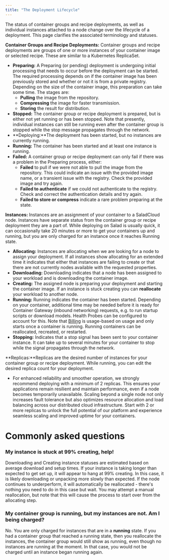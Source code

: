 ```yaml
---
title: "The Deployment Lifecycle"
---
```


The status of container groups and recipe deployments, as well as individual instances attached to a node change over the lifecycle of a deployment. This page clarifies the associated terminology and statuses.

**Container Groups and Recipe Deployments:** Container groups and recipe deployments are groups of one or more instances of your container image or selected recipe. These are similar to a Kubernetes ReplicaSet.

- **Preparing:** A Preparing (or pending) deployment is undergoing initial processing that needs to occur before the deployment can be started. The required processing depends on if the container image has been previously stored and whether or not it is from a private registry. Depending on the size of the container image, this preparation can take some time. The stages are:
  - **Pulling** the image from the repository.
  - **Compressing** the image for faster transmission.
  - **Storing** the result for distribution.
- **Stopped:** The container group or recipe deployment is prepared, but is either not yet running or has been stopped. Note that presently, individual instances can still be running even after the container group is stopped while the stop message propagates through the network.
- **Deploying:**The deployment has been started, but no instances are currently running.
- **Running:** The container has been started and at least one instance is running.
- **Failed:** A container group or recipe deployment can only fail if there was a problem in the Preparing process, either:
  - **Failed** to pull if we were not able to pull the image from the repository. This could indicate an issue with the provided image name, or a transient issue with the registry. Check the provided image and try again.
  - **Failed to authenticate** if we could not authenticate to the registry. Check and correct the authentication details and try again.
  - **Failed to store or compress** indicate a rare problem preparing at the state.

**Instances:** Instances are an assignment of your container to a SaladCloud node. Instances have separate status from the container group or recipe deployment they are a part of. While deploying on Salad is usually quick, it can occasionally take 20 minutes or more to get your containers up and running, but you are only charged for an instance once it reaches Running state.

- **Allocating:** Instances are allocating when we are looking for a node to assign your deployment. If all instances show allocating for an extended time it indicates that either that instances are failing to create or that there are not currently nodes available with the requested properties.
- **Downloading:** Downloading indicates that a node has been assigned to your workload and is downloading the container image.
- **Creating:** The assigned node is preparing your deployment and starting the container image. If an instance is stuck creating you can **reallocate** your workload to another node.
- **Running:** Running indicates the container has been started. Depending on your container, additional time may be needed before it is ready for Container Gateway (inbound networking) requests, e.g. to run startup scripts or download models. Health Probes can be configured to account for this. Note that [Billing](doc:billing) is usage-based on usage and only starts once a container is running. Running containers can be reallocated, recreated, or restarted.
- **Stopping:** Indicates that a stop signal has been sent to your container instance. It can take up to several minutes for your container to stop while the signal propagates through the network.

**Replicas:**Replicas are the desired number of instances for your container group or recipe deployment. While running, you can edit the desired replica count for your deployment.

- For enhanced reliability and smoother operation, we strongly recommend deploying with a minimum of 2 replicas. This ensures your applications remain resilient and maintain performance, even if a node becomes temporarily unavailable. Scaling beyond a single node not only increases fault tolerance but also optimizes resource allocation and load balancing across our distributed cloud infrastructure. Start with 2 or more replicas to unlock the full potential of our platform and experience seamless scaling and improved uptime for your containers.

# Commonly asked questions

### My instance is stuck at 99% creating, help!

Downloading and Creating instance statuses are estimated based on average download and setup times. If your instance is taking longer than expected to get set up, it will appear to hang at 99% creating. In this case, it is likely downloading or unpacking more slowly than expected. If the node continues to underperform, it will automatically be reallocated - there's nothing you need to do in this case but wait. You may attempt a manual reallocation, but note that this will cause the process to start over from the allocating step.

### My container group is running, but my instances are not. Am I being charged?

No. You are only charged for instances that are in a **running** state. If you had a container group that reached a running state, then you reallocate the instances, the container group would still show as running, even though no instances are running at the moment. In that case, you would not be charged until an instance began running again.
